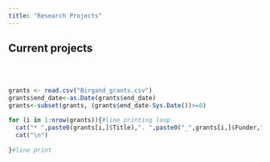 ```yaml
---
title: "Research Projects"
---
```


## Current projects
<br/><br/>

```r
grants <- read.csv("Birgand_grants.csv")
grants$end_date<-as.Date(grants$end_date)
grants<-subset(grants, (grants$end_date-Sys.Date())>=0)

for (i in 1:nrow(grants)){#line printing loop
  cat("* ",paste0(grants[i,]$Title),". ",paste0("_",grants[i,]$Funder,"_ --")," ",paste0("**$",format(sum(grants[i,]$Amount), big.mark=",")),"**","\n", sep = "")
  cat("\n")
  
}#line print


```
